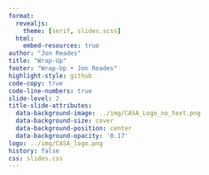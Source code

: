 ```yaml
---
format:
  revealjs:
    theme: [serif, slides.scss]
  html:
    embed-resources: true
author: "Jon Reades"
title: "Wrap-Up"
footer: "Wrap-Up • Jon Reades"
highlight-style: github
code-copy: true
code-line-numbers: true
slide-level: 2
title-slide-attributes:
  data-background-image: ../img/CASA_Logo_no_text.png
  data-background-size: cover
  data-background-position: center
  data-background-opacity: '0.17'
logo: ../img/CASA_logo.png
history: false
css: slides.css
---
```


